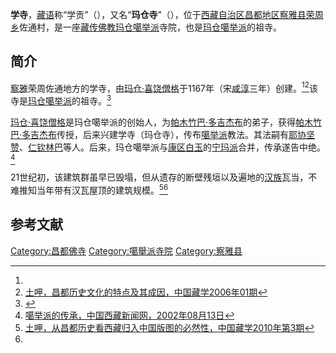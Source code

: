 {{otheruse|subject=[[西藏自治区|西藏自治区]][[昌都地区|昌都地区]][[察雅县|察雅县]]的玛仓噶举派祖寺|other=其他名为玛仓寺的寺院|玛仓寺 (消歧义)}}
{{Infobox Tibetan Buddhist monastery
|name =学寺
|image =
|image size = 250px
|alt = 
|caption = 
|t=
|w=
|to = 
|ipa={{IPA|}}
|z=
|thdl=
|e=
|tc=學寺
|s=学寺
|p=
|m=
|k=
|pushpin_map = 
|latd =  | latm =  | lats =  | latNS = 
|longd=  | longm= | longs =| longEW = 
|iso_region = 
|map_caption = 
|mapsize = 
|location_country = 中国
|location = {{CHN}}[[西藏自治区|西藏自治区]][[昌都地区|昌都地区]][[察雅县|察雅县]]
|coordinates_display =
|founded_by =[[玛仓·喜饶僧格|玛仓·喜饶僧格]]
|date_founded =1167年
|date_renovated =
|sect = [[玛仓噶举派|玛仓噶举派]]
|mather =
|children =
|dedicated_to = 
|tulku =
|head_lama = 
|head_mgh =
|no._of_monks = 
|architecture = 
|festivals =
|footnotes = 
}}

'''学寺'''，[[藏语|藏语]]称“学贡”（{{bo|z=ཤོ་དགོན|w=sho dgon}}），又名“'''玛仓寺'''”（{{bo|z=|w=smar tshang}}），位于[[西藏自治区|西藏自治区]][[昌都地区|昌都地区]][[察雅县|察雅县]][[荣周乡|荣周乡]]佐通村，是一座[[藏传佛教|藏传佛教]][[玛仓噶举派|玛仓噶举派]]寺院，也是[[玛仓噶举派|玛仓噶举派]]的祖寺。

==简介==
[[察雅|察雅]]荣周佐通地方的学寺，由[[玛仓·喜饶僧格|玛仓·喜饶僧格]]于1167年（宋[[咸淳|咸淳]]三年）创建。<ref name=tg/><ref>[http://www.tibet328.cn/07/08/201008/t20100831_89108.htm 土呷，昌都历史文化的特点及其成因，中国藏学2006年01期]</ref>该寺是[[玛仓噶举派|玛仓噶举派]]的祖寺。<ref name=tu>{{Cite web |url=http://www.tibet.cn/zt2009/09zgzx/wcxd/201007/t20100708_602996.htm |title=土呷，昌都地区建筑发展小史，中国藏学2003年第1期 |accessdate=2013-08-13 |archive-date=2016-03-04 |archive-url=https://web.archive.org/web/20160304120438/http://www.tibet.cn/zt2009/09zgzx/wcxd/201007/t20100708_602996.htm |dead-url=no }}</ref>

[[玛仓·喜饶僧格|玛仓·喜饶僧格]]是玛仓噶举派的创始人，为[[帕木竹巴·多吉杰布|帕木竹巴·多吉杰布]]的弟子，获得[[帕木竹巴·多吉杰布|帕木竹巴·多吉杰布]]传授，后来兴建学寺（玛仓寺），传布[[噶举派|噶举派]]教法。其法嗣有[[耶协坚赞|耶协坚赞]]、[[仁钦林巴|仁钦林巴]]等人。后来，玛仓噶举派与[[康区|康区]][[白玉县|白玉]]的[[宁玛派|宁玛派]]合并，传承遂告中绝。<ref>[http://www.chinatibetnews.com/zongjiao/2002-08/13/content_1471.htm 噶举派的传承，中国西藏新闻网，2002年08月13日]{{dead link|date=2017年12月 |bot=InternetArchiveBot |fix-attempted=yes }}</ref>

21世纪初，该建筑群虽早已毁塌，但从遗存的断壁残垣以及遍地的[[汉族|汉族]]瓦当，不难推知当年带有汉瓦屋顶的建筑规模。<ref name=tg>[http://www.tibet328.cn/07/08/201011/t20101112_111947.htm 土呷，从昌都历史看西藏归入中国版图的必然性，中国藏学2010年第3期]</ref><ref name=tu/>

==参考文献==
{{reflist}}

[[Category:昌都佛寺|Category:昌都佛寺]]
[[Category:噶舉派寺院|Category:噶舉派寺院]]
[[Category:察雅县|Category:察雅县]]